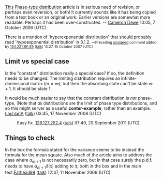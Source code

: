 {{maths rating
|frequentlyviewed=
|field=probability and statistics
|importance=low
|class=C
|vital=
|historical=
}}
{{WPStatistics|importance=mid|class=C}}


[http://en.wikipedia.org/w/index.php?title=Phase-type_distribution&oldid=76847436 This] [[Phase-type distribution]] article is in serious need of  revision, or perhaps even reversion, or both! It currently sounds like it has being copied from a text book or an original work. Earlier versions are somewhat more readable. Perhaps it has been over-constructed. -- [[User:Cameron Dewe|Cameron Dewe]] 10:05, 7 October 2006 (UTC)

There is a mention of 'hyperexponential distribution' that should probably read 'hypoexponential distribution' in 3.1.2.  <small>—Preceding [[Wikipedia:Signatures|unsigned]] comment added by [[Special:Contributions/134.221.191.89|134.221.191.89]] ([[User talk:134.221.191.89|talk]]) 13:27, 15 October 2007 (UTC)</small><!-- Template:UnsignedIP --> <!--Autosigned by SineBot-->

== Limit vs special case ==

Is the "constant" distribution really a special case?  If so, the definition needs to be changed.  The limiting distribution requires an infinite-dimensional matrix (<math>m=\infty</math>), but then the absorbing state can't be state <math>\infty+1</math>.  It should be state 1.

It would be much easier to say that the constant distribution is ''not'' phase-type.  (Note that ''all'' distributions are the limit of phase type distributions, and so this might server as a useful '''conter-example''', rather than an example. [[User:LachlanA|LachlanA]] ([[User talk:LachlanA|talk]]) 03:45, 17 November 2008 (UTC)
:Easy fix. [[Special:Contributions/129.127.252.4|129.127.252.4]] ([[User talk:129.127.252.4|talk]]) 07:49, 20 September 2011 (UTC)

== Things to check ==

In the box the formula stated for the variance seems to be instead the formula for the mean square.
Also much of the article aims to address the case where <math>\alpha_{m+1}</math> is not necessarily zero, but in that case surely the p.d.f. needs to have <math>\alpha_{m+1}\delta(x)</math> adding to it, both in the box and in the main text.[[User:Fathead99|Fathead99]] ([[User talk:Fathead99|talk]]) 12:47, 11 November 2009 (UTC)
